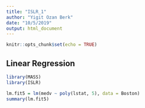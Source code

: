 ```yaml
---
title: "ISLR_1"
author: "Yigit Ozan Berk"
date: "10/5/2019"
output: html_document
---
```


```r
knitr::opts_chunk$set(echo = TRUE)
```

## Linear Regression

```r
library(MASS)
library(ISLR)

```

```r
lm.fit5 = lm(medv ~ poly(lstat, 5), data = Boston)
summary(lm.fit5)
```

